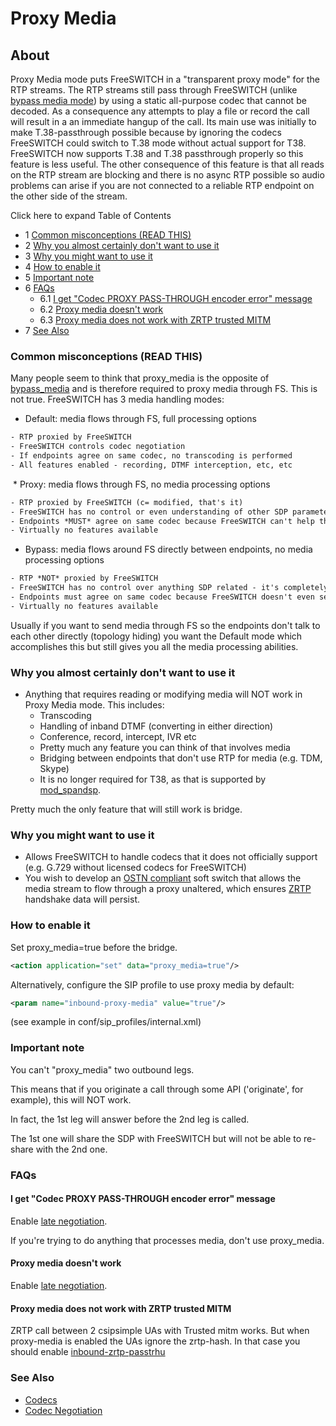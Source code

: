
# Proxy Media 

 

## About

Proxy Media mode puts FreeSWITCH in a "transparent proxy mode" for the RTP streams. The RTP streams still pass through FreeSWITCH (unlike [bypass media mode](../Codecs-and-Media/Bypass-Media-Overview/index.mdx#faq)) by using a static all-purpose codec that cannot be decoded. As a consequence any attempts to play a file or record the call will result in a an immediate hangup of the call. Its main use was initially to make T.38-passthrough possible because by ignoring the codecs FreeSWITCH could switch to T.38 mode without actual support for T38\. FreeSWITCH now supports T.38 and T.38 passthrough properly so this feature is less useful. The other consequence of this feature is that all reads on the RTP stream are blocking and there is no async RTP possible so audio problems can arise if you are not connected to a reliable RTP endpoint on the other side of the stream.

Click here to expand Table of Contents

* 1 [Common misconceptions (READ THIS)](#common-misconceptions-read-this)
* 2 [Why you almost certainly don't want to use it](#why-you-almost-certainly-dont-want-to-use-it)
* 3 [Why you might want to use it](#why-you-might-want-to-use-it)
* 4 [How to enable it](#how-to-enable-it)
* 5 [Important note](#important-note)
* 6 [FAQs](#faqs)  
   * 6.1 [I get "Codec PROXY PASS-THROUGH encoder error" message](#i-get-codec-proxy-pass-through-encoder-error-message)  
   * 6.2 [Proxy media doesn't work](#proxy-media-doesnt-work)  
   * 6.3 [Proxy media does not work with ZRTP trusted MITM](#proxy-media-does-not-work-with-zrtp-trusted-mitm)
* 7 [See Also](#see-also)

### Common misconceptions (READ THIS)

Many people seem to think that proxy\_media is the opposite of [bypass\_media](../Codecs-and-Media/Bypass-Media-Overview/index.mdx#faq) and is therefore required to proxy media through FS. This is not true. FreeSWITCH has 3 media handling modes:

* Default: media flows through FS, full processing options

```xml
- RTP proxied by FreeSWITCH
- FreeSWITCH controls codec negotiation
- If endpoints agree on same codec, no transcoding is performed
- All features enabled - recording, DTMF interception, etc, etc
```

 * Proxy: media flows through FS, no media processing options

```xml
- RTP proxied by FreeSWITCH (c= modified, that's it)
- FreeSWITCH has no control or even understanding of other SDP parameters (pass through)
- Endpoints *MUST* agree on same codec because FreeSWITCH can't help them
- Virtually no features available
```

* Bypass: media flows around FS directly between endpoints, no media processing options

```xml
- RTP *NOT* proxied by FreeSWITCH
- FreeSWITCH has no control over anything SDP related - it's completely pass through from one leg to next (including c=)
- Endpoints must agree on same codec because FreeSWITCH doesn't even see the media or SDP
- Virtually no features available
```

Usually if you want to send media through FS so the endpoints don't talk to each other directly (topology hiding) you want the Default mode which accomplishes this but still gives you all the media processing abilities.

### Why you almost certainly don't want to use it

* Anything that requires reading or modifying media will NOT work in Proxy Media mode. This includes:  
   * Transcoding  
   * Handling of inband DTMF (converting in either direction)  
   * Conference, record, intercept, IVR etc  
   * Pretty much any feature you can think of that involves media  
   * Bridging between endpoints that don't use RTP for media (e.g. TDM, Skype)  
   * It is no longer required for T38, as that is supported by [mod\_spandsp](../Modules/mod_spandsp_6587021.mdx#--).

Pretty much the only feature that will still work is bridge.

### Why you might want to use it

* Allows FreeSWITCH to handle codecs that it does not officially support (e.g. G.729 without licensed codecs for FreeSWITCH)
* You wish to develop an [OSTN compliant](https://guardianproject.info/wiki/OSTN%5FCompliance%5FSpecification) soft switch that allows the media stream to flow through a proxy unaltered, which ensures [ZRTP](../Codecs-and-Media/ZRTP_7143709.mdx) handshake data will persist.

### How to enable it

Set proxy\_media=true before the bridge.

```xml
<action application="set" data="proxy_media=true"/>
```

Alternatively, configure the SIP profile to use proxy media by default:

```xml
<param name="inbound-proxy-media" value="true"/>
```

(see example in conf/sip\_profiles/internal.xml)

### Important note

You can't "proxy\_media" two outbound legs.

This means that if you originate a call through some API ('originate', for example), this will NOT work.

In fact, the 1st leg will answer before the 2nd leg is called.

The 1st one will share the SDP with FreeSWITCH but will not be able to re-share with the 2nd one.

### FAQs

#### I get "Codec PROXY PASS-THROUGH encoder error" message

Enable [late negotiation](../Codecs-and-Media/Codec-Negotiation_2883752.mdx#late-negotiation-requires-param).

If you're trying to do anything that processes media, don't use proxy\_media.

#### Proxy media doesn't work

Enable [late negotiation](../Codecs-and-Media/Codec-Negotiation_2883752.mdx#late-negotiation-requires-param).

#### Proxy media does not work with ZRTP trusted MITM

ZRTP call between 2 csipsimple UAs with Trusted mitm works. But when proxy-media is enabled the UAs ignore the zrtp-hash. In that case you should enable [inbound-zrtp-passtrhu](../Codecs-and-Media/ZRTP_7143709.mdx#zrtp-passthru)

### See Also

* [Codecs](../Codecs-and-Media/index.mdx#about)
* [Codec Negotiation](../Codecs-and-Media/Codec-Negotiation_2883752.mdx#about)


